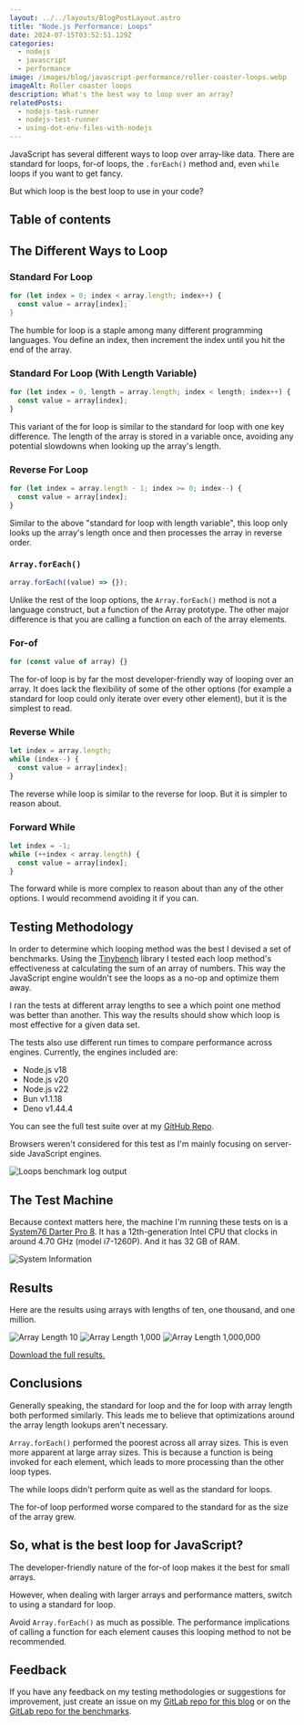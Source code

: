 ```yaml
---
layout: ../../layouts/BlogPostLayout.astro
title: "Node.js Performance: Loops"
date: 2024-07-15T03:52:51.129Z
categories:
  - nodejs
  - javascript
  - performance
image: /images/blog/javascript-performance/roller-coaster-loops.webp
imageAlt: Roller coaster loops
description: What's the best way to loop over an array?
relatedPosts:
  - nodejs-task-runner
  - nodejs-test-runner
  - using-dot-env-files-with-nodejs
---
```


JavaScript has several different ways to loop over array-like data. There are
standard for loops, for-of loops, the `.forEach()` method and, even `while` loops
if you want to get fancy.

But which loop is the best loop to use in your code?

## Table of contents

## The Different Ways to Loop

### Standard For Loop

```javascript
for (let index = 0; index < array.length; index++) {
  const value = array[index];`
}
```

The humble for loop is a staple among many different programming languages. You
define an index, then increment the index until you hit the end of the array.

### Standard For Loop (With Length Variable)

```javascript
for (let index = 0, length = array.length; index < length; index++) {
  const value = array[index];
}
```

This variant of the for loop is similar to the standard for loop with one key difference.
The length of the array is stored in a variable once, avoiding any potential
slowdowns when looking up the array's length.

### Reverse For Loop

```javascript
for (let index = array.length - 1; index >= 0; index--) {
  const value = array[index];
}
```

Similar to the above "standard for loop with length variable", this loop only
looks up the array's length once and then processes the array in reverse order.

### `Array.forEach()`

```javascript
array.forEach((value) => {});
```

Unlike the rest of the loop options, the `Array.forEach()` method is not a language
construct, but a function of the Array prototype. The other major difference is
that you are calling a function on each of the array elements.

### For-of

```javascript
for (const value of array) {}
```

The for-of loop is by far the most developer-friendly way of looping over an array.
It does lack the flexibility of some of the other options (for example a standard for
loop could only iterate over every other element), but it is the simplest to read.

### Reverse While

```javascript
let index = array.length;
while (index--) {
  const value = array[index];
}
```

The reverse while loop is similar to the reverse for loop. But it is simpler
to reason about.

### Forward While

```javascript
let index = -1;
while (++index < array.length) {
  const value = array[index];
}
```

The forward while is more complex to reason about than any of the other options.
I would recommend avoiding it if you can.

## Testing Methodology

In order to determine which looping method was the best I devised a set of benchmarks.
Using the [Tinybench](https://github.com/tinylibs/tinybench) library I tested
each loop method's effectiveness at calculating the sum of an array of numbers.
This way the JavaScript engine wouldn't see the loops as a no-op and optimize them
away.

I ran the tests at different array lengths to see a which point one method was better
than another. This way the results should show which loop is most effective for
a given data set.

The tests also use different run times to compare performance across engines.
Currently, the engines included are:

- Node.js v18
- Node.js v20
- Node.js v22
- Bun v1.1.18
- Deno v1.44.4

You can see the full test suite over at my [GitHub Repo](https://gitlab.com/bhdouglass/javascript-performance/-/blob/master/loops-tests.js).

Browsers weren't considered for this test as I'm mainly focusing on server-side
JavaScript engines.

![Loops benchmark log output](/images/blog/javascript-performance/loops-log-output.webp)

## The Test Machine

Because context matters here, the machine I'm running these tests on is a
[System76 Darter Pro 8](/blog/system76-darter-pro-8). It has a 12th-generation
Intel CPU that clocks in around 4.70 GHz (model i7-1260P). And it has 32 GB of RAM.

![System Information](/images/blog/system-information.webp)

## Results

Here are the results using arrays with lengths of ten, one thousand, and one million.

![Array Length 10](/images/blog/javascript-performance/loops-array-length-10.webp)
![Array Length 1,000](/images/blog/javascript-performance/loops-array-length-1000.webp)
![Array Length 1,000,000](/images/blog/javascript-performance/loops-array-length-1000000.webp)

[Download the full results.](https://gitlab.com/bhdouglass/javascript-performance/-/blob/master/loops.ods)

## Conclusions

Generally speaking, the standard for loop and the for loop with array length both
performed similarly. This leads me to believe that optimizations around the array length
lookups aren't necessary.

`Array.forEach()` performed the poorest across all array sizes. This is even more
apparent at large array sizes. This is because a function is being
invoked for each element, which leads to more processing than the other loop types.

The while loops didn't perform quite as well as the standard for loops.

The for-of loop performed worse compared to the standard for as the size of the array grew.

## So, what is the best loop for JavaScript?

The developer-friendly nature of the for-of loop makes it the best for small arrays.

However, when dealing with larger arrays and performance matters, switch to using
a standard for loop.

Avoid `Array.forEach()` as much as possible. The performance implications of calling
a function for each element causes this looping method to not be recommended.

## Feedback

If you have any feedback on my testing methodologies or suggestions for improvement,
just create an issue on my [GitLab repo for this blog](https://gitlab.com/bhdouglass/bhdouglass-com/-/issues/new)
or on the [GitLab repo for the benchmarks](https://gitlab.com/bhdouglass/javascript-performance/-/issues/new).
